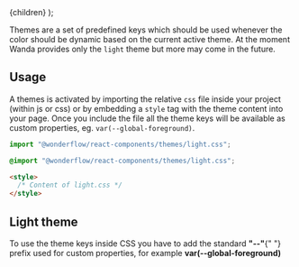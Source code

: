 
  <MdxLayout title="Themes" description="Plug n'play colors for your product">
    {children}
  </MdxLayout>
);

Themes are a set of predefined keys which should be used whenever the color should be dynamic based on the current active theme. At the moment Wanda provides only the `light` theme but more may come in the future.

## Usage

A themes is activated by importing the relative `css` file inside your project (within js or css) or by embedding a `style` tag with the theme content into your page. Once you include the file all the theme keys will be available as custom properties, eg. `var(--global-foreground)`.

```js
import "@wonderflow/react-components/themes/light.css";
```

```css
@import "@wonderflow/react-components/themes/light.css";
```

```html
<style>
  /* Content of light.css */
</style>
```

## Light theme

<Snackbar type="info">
  To use the theme keys inside CSS you have to add the standard <b>"--"</b>{" "}
  prefix used for custom properties, for example <b>var(--global-foreground)</b>
</Snackbar>
<br />
<br />
<ThemeList theme={light} />
